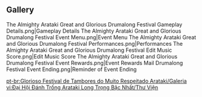 {{Event Tabs}}
==Gallery==
<gallery>
The Almighty Arataki Great and Glorious Drumalong Festival Gameplay Details.png|Gameplay Details
The Almighty Arataki Great and Glorious Drumalong Festival Event Menu.png|Event Menu
The Almighty Arataki Great and Glorious Drumalong Festival Performances.png|Performances
The Almighty Arataki Great and Glorious Drumalong Festival Edit Music Score.png|Edit Music Score
The Almighty Arataki Great and Glorious Drumalong Festival Event Rewards.png|Event Rewards
Mail Drumalong Festival Event Ending.png|Reminder of Event Ending
</gallery>

[[pt-br:Glorioso Festival de Tambores do Muito Respeitado Arataki/Galeria]]
[[vi:Đại Hội Đánh Trống Arataki Long Trọng Bậc Nhất/Thư Viện]]